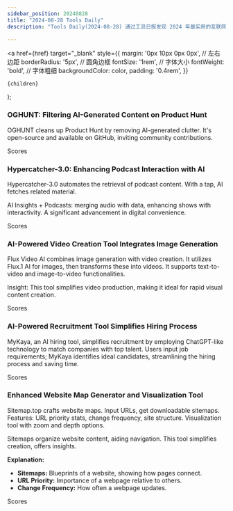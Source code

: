 ```yaml
---
sidebar_position: 20240828
title: "2024-08-28 Tools Daily"
description: "Tools Daily(2024-08-28) 通过工具日报发现 2024 年最实用的互联网软件、AI工具和产品！"

---
```



  <a
    href={href}
    target="_blank"
    style={{
      margin: '0px 10px 0px 0px', // 左右边距
      borderRadius: '5px', // 圆角边框
      fontSize: '1rem', // 字体大小
      fontWeight: 'bold', // 字体粗细
      backgroundColor: color,
      padding: '0.4rem',
    }}
  >
    {children}
  </a>
);

### OGHUNT: Filtering AI-Generated Content on Product Hunt

OGHUNT cleans up Product Hunt by removing AI-generated clutter. It's open-source and available on GitHub, inviting community contributions.

<Link href="/news/2024/08/28/OGHUNT-Filtering-AIGenerated-Content-on-Product-Hunt" color="#B0C4DE">Scores</Link>

### Hypercatcher-3.0: Enhancing Podcast Interaction with AI

Hypercatcher-3.0 automates the retrieval of podcast content. With a tap, AI fetches related material.

AI Insights + Podcasts: merging audio with data, enhancing shows with interactivity. A significant advancement in digital convenience.

<Link href="/news/2024/08/28/Hypercatcher30-Enhancing-Podcast-Interaction-with-AI" color="#B0C4DE">Scores</Link>

### AI-Powered Video Creation Tool Integrates Image Generation

Flux Video AI combines image generation with video creation. It utilizes Flux.1 AI for images, then transforms these into videos. It supports text-to-video and image-to-video functionalities.

Insight: This tool simplifies video production, making it ideal for rapid visual content creation.

<Link href="/news/2024/08/28/AIPowered-Video-Creation-Tool-Integrates-Image-Generation" color="#B0C4DE">Scores</Link>

### AI-Powered Recruitment Tool Simplifies Hiring Process

MyKaya, an AI hiring tool, simplifies recruitment by employing ChatGPT-like technology to match companies with top talent. Users input job requirements; MyKaya identifies ideal candidates, streamlining the hiring process and saving time.

<Link href="/news/2024/08/28/AIPowered-Recruitment-Tool-Simplifies-Hiring-Process" color="#B0C4DE">Scores</Link>

### Enhanced Website Map Generator and Visualization Tool

Sitemap.top crafts website maps. Input URLs, get downloadable sitemaps. Features: URL priority stats, change frequency, site structure. Visualization tool with zoom and depth options.

Sitemaps organize website content, aiding navigation. This tool simplifies creation, offers insights.

**Explanation:**
- **Sitemaps:** Blueprints of a website, showing how pages connect.
- **URL Priority:** Importance of a webpage relative to others.
- **Change Frequency:** How often a webpage updates.

<Link href="/news/2024/08/28/Enhanced-Website-Map-Generator-and-Visualization-Tool" color="#B0C4DE">Scores</Link>

